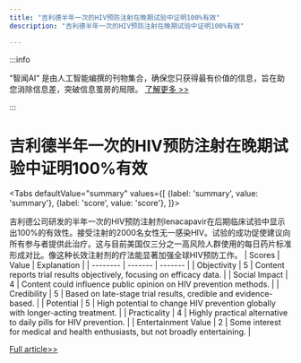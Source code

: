 ```yaml
---
title: "吉利德半年一次的HIV预防注射在晚期试验中证明100%有效"
description: "吉利德半年一次的HIV预防注射在晚期试验中证明100%有效"

---
```



:::info

“智闻AI“ 是由人工智能编撰的刊物集合，确保您只获得最有价值的信息，旨在助您消除信息差，突破信息茧房的局限。  [了解更多 >>](/)

:::

# 吉利德半年一次的HIV预防注射在晚期试验中证明100%有效


<Tabs
	defaultValue="summary"
	values={[
	{label: 'summary', value: 'summary'},
	{label: 'score', value: 'score'},
]}>
<TabItem value="summary">


吉利德公司研发的半年一次的HIV预防注射剂lenacapavir在后期临床试验中显示出100%的有效性。接受注射的2000名女性无一感染HIV。试验的成功促使建议向所有参与者提供此治疗。这与目前美国仅三分之一高风险人群使用的每日药片标准形成对比。像这种长效注射剂的疗法能显著加强全球HIV预防工作。
</TabItem>
<TabItem value="score">
	| Scores     | Value   | Explanation |
	| -------- | ------- | ------- |
	| Objectivity  | 5    | Content reports trial results objectively, focusing on efficacy data.    |
	| Social Impact | 4     | Content could influence public opinion on HIV prevention methods.    |
	| Credibility    | 5    | Based on late-stage trial results, credible and evidence-based.    |
	| Potential    | 5    | High potential to change HIV prevention globally with longer-acting treatment.    |
	| Practicality    | 4    | Highly practical alternative to daily pills for HIV prevention.    |
	| Entertainment Value    | 2    | Some interest for medical and health enthusiasts, but not broadly entertaining.    |
</TabItem>
</Tabs>

[Full article>>](https://science.slashdot.org/story/24/06/22/054242/gileads-twice-yearly-shot-to-prevent-hiv-succeeds-in-late-stage-trial?utm_source=rss1.0mainlinkanon&utm_medium=feed)
